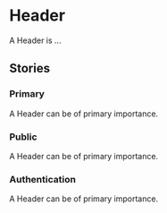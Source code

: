 
<Meta of={HeaderStories} />

# Header

A Header is ...

<Primary />

## Stories

### Primary

A Header can be of primary importance.

<Canvas of={HeaderStories.Primary} />

### Public

A Header can be of primary importance.

<Canvas of={HeaderStories.Public} />

### Authentication

A Header can be of primary importance.

<Canvas of={HeaderStories.Authentication} />
